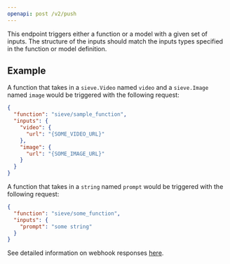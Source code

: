 ```yaml
---
openapi: post /v2/push
---
```



This endpoint triggers either a function or a model with a given set of inputs. The structure of the inputs should match the inputs types specified in the function or model definition.

## Example
A function that takes in a `sieve.Video` named `video` and a `sieve.Image` named `image` would be triggered with the following request:
```json
{
  "function": "sieve/sample_function",
  "inputs": {
    "video": {
      "url": "{SOME_VIDEO_URL}"
    },
    "image": {
      "url": "{SOME_IMAGE_URL}"
    }
  }
}
```

A function that takes in a `string` named `prompt` would be triggered with the following request:
```json
{
  "function": "sieve/some_function",
  "inputs": {
    "prompt": "some string"
  }
}
```

See detailed information on webhook responses [here](/reference-v2/api/webhook).
